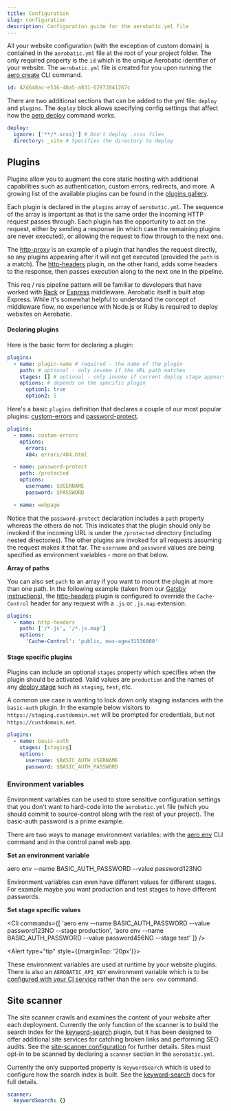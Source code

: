 ```yaml
---
title: Configuration
slug: configuration
description: Configuration guide for the aerobatic.yml file
---
```



All your website configuration (with the exception of custom domain) is contained in the `aerobatic.yml` file at the root of your project folder. The only required property is the `id` which is the unique Aerobatic identifier of your website. The `aerobatic.yml` file is created for you upon running the [aero create](/docs/cli#create-command) CLI command.

```yaml
id: 42d648ac-e516-46a5-a831-62973841267c
```

There are two additional sections that can be added to the yml file: `deploy` and `plugins`. The `deploy` block allows specifying config settings that affect how the [aero deploy](/docs/cli#deploy-command) command works.

```yaml
deploy:
  ignore: ['**/*.scss}'] # Don't deploy .scss files
  directory: _site # Specifies the directory to deploy
```

## Plugins

Plugins allow you to augment the core static hosting with additional capabilities such as authentication, custom errors, redirects, and more. A growing list of the available plugins can be found in the [plugins gallery](/docs/plugins/).

Each plugin is declared in the `plugins` array of `aerobatic.yml`. The sequence of the array is important as that is the same order the incoming HTTP request passes through. Each plugin has the opportunity to act on the request, either by sending a response (in which case the remaining plugins are never executed), or allowing the request to flow through to the next one.

The [http-proxy](/docs/plugins/http-proxy) is an example of a plugin that handles the request directly, so any plugins appearing after it will not get executed (provided the `path` is a match). The [http-headers](/docs/plugins/http-headers) plugin, on the other hand, adds some headers to the response, then passes execution along to the next one in the pipeline.

<Alert type="tip">

This req / res pipeline pattern will be familiar to developers that have worked with [Rack](http://rack.github.io/) or [Express](http://expressjs.com/en/guide/using-middleware.html) middleware. Aerobatic itself is built atop Express. While it's somewhat helpful to understand the concept of middleware flow, no experience with Node.js or Ruby is required to deploy websites on Aerobatic.

</Alert>

#### Declaring plugins

Here is the basic form for declaring a plugin:

```yaml
plugins:
  - name: plugin-name # required - the name of the plugin
    path: # optional - only invoke if the URL path matches
    stages: [] # optional - only invoke if current deploy stage appears in list
    options: # depends on the specific plugin
      option1: true
      option2: 5
```

Here's a basic `plugins` definition that declares a couple of our most popular plugins: [custom-errors](/docs/plugins/custom-errors/) and [password-protect](/docs/plugins/password-protect/).

```yaml
plugins:
  - name: custom-errors
    options:
      errors:
      404: errors/404.html

  - name: password-protect
    path: /protected
    options:
      username: $USERNAME
      password: $PASSWORD

  - name: webpage
```

Notice that the `password-protect` declaration includes a `path` property whereas the others do not. This indicates that the plugin should only be invoked if the incoming URL is under the `/protected` directory (including nested directories). The other plugins are invoked for all requests assuming the request makes it that far. The `username` and `password` values are being specified as environment variables - more on that below.

**Array of paths**

You can also set `path` to an array if you want to mount the plugin at more than one path. In the following example (taken from our [Gatsby instructions](/docs/static-site-generators/#gatsby)), the [http-headers](/docs/plugins/http-headers/) plugin is configured to override the `Cache-Control` header for any request with a `.js` or `.js.map` extension.

```yaml
plugins:
  - name: http-headers
    path: ['/*.js', '/*.js.map']
    options:
      'Cache-Control': 'public, max-age=31536000'
```

#### Stage specific plugins

Plugins can include an optional `stages` property which specifies when the plugin should be activated. Valid values are `production` and the names of any [deploy stage](/docs/overview#deploy-stages) such as `staging`, `test`, etc.

A common use case is wanting to lock down only staging instances with the `basic-auth` plugin. In the example below visitors to `https://staging.custdomain.net` will be prompted for credentials, but not `https://custdomain.net`.

```yaml
plugins:
  - name: basic-auth
    stages: [staging]
    options:
      username: $BASIC_AUTH_USERNAME
      password: $BASIC_AUTH_PASSWORD
```

### Environment variables

Environment variables can be used to store sensitive configuration settings that you don't want to hard-code into the `aerobatic.yml` file (which you should commit to source-control along with the rest of your project). The basic-auth password is a prime example.

There are two ways to manage environment variables: with the [aero env](/docs/cli#env-command) CLI command and in the control panel web app.

**Set an environment variable**

<Cli>aero env --name BASIC_AUTH_PASSWORD --value password123NO</Cli>

Environment variables can even have different values for different stages. For example maybe you want production and test stages to have different passwords.

**Set stage specific values**

<Cli
  commands={[
    'aero env --name BASIC_AUTH_PASSWORD --value password123NO --stage production',
    'aero env --name BASIC_AUTH_PASSWORD --value password456NO --stage test'
  ]}
/>

<Alert type="tip" style={{marginTop: '20px'}}>

These environment variables are used at runtime by your website plugins. There is also an `AEROBATIC_API_KEY` environment variable which is to be [configured with your CI service](/docs/deployment#aerobatic-apikey) rather than the `aero env` command.

</Alert>

## Site scanner

The site scanner crawls and examines the content of your website after each deployment. Currently the only function of the scanner is to build the search index for the [keyword-search](/docs/plugins/keyword-search) plugin, but it has been designed to offer additional site services for catching broken links and performing SEO audits. See the [site-scanner configuration](/docs/configuration/#site-scanner) for further details. Sites must opt-in to be scanned by declaring a `scanner` section in the `aerobatic.yml`.

Currently the only supported property is `keywordSearch` which is used to configure how the search index is built. See the [keyword-search](/docs/plugins/keyword-search/#configuration) docs for full details.

```yaml
scanner:
  keywordSearch: {}
```
